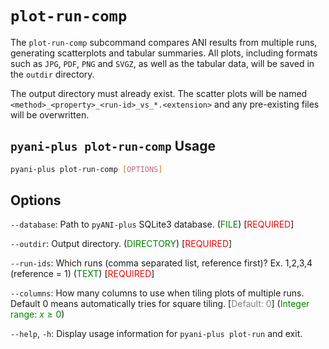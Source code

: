 # `plot-run-comp` {#plot-run-comp-subcommand .unnambered}

The `plot-run-comp` subcommand compares ANI results from multiple runs, generating scatterplots and tabular summaries. All plots, including formats such as `JPG`, `PDF`, `PNG` and `SVGZ`, as well as the tabular data, will be saved in the `outdir` directory.

::: { .callout-important}
 The output directory must already exist. The scatter plots will be named `<method>_<property>_<run-id>_vs_*.<extension>` and any pre-existing files will be overwritten.
:::

::: { .callout-tip}
## `pyani-plus plot-run-comp` Usage

```bash
pyani-plus plot-run-comp [OPTIONS]
```
:::

## Options

`--database`: Path to `pyANI-plus` SQLite3 database. (<span style="color:green;">FILE</span>) [<span style="color:red;">REQUIRED</span>]

`--outdir`:  Output directory. (<span style="color:green;">DIRECTORY</span>)  [<span style="color:red;">REQUIRED</span>]

`--run-ids`: Which runs (comma separated list, reference first)? Ex. 1,2,3,4 (reference = 1) (<span style="color:green;">TEXT</span>) [<span style="color:red;">REQUIRED</span>]

`--columns`: How many columns to use when tiling plots of multiple runs. Default 0 means automatically tries for square tiling. [<span style="color:grey;">Default: 0</span>] (<span style="color:green;">Integer range: $x\geq0$</span>)

`--help`, `-h`: Display usage information for `pyani-plus plot-run` and exit.
